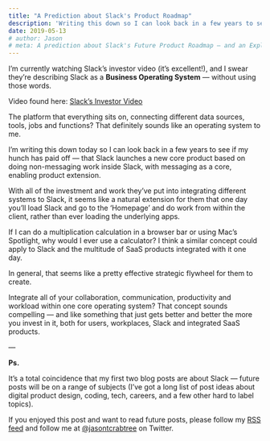 ```yaml
---
title: "A Prediction about Slack's Product Roadmap"
description: 'Writing this down so I can look back in a few years to see if my hunch has paid off — that Slack becomes a full-blown <strong>Business Operating System</strong>.'
date: 2019-05-13
# author: Jason
# meta: A prediction about Slack's Future Product Roadmap — and an Explanation about why Slack is a Business Operating System
---
```


I’m currently watching Slack’s investor video (it’s excellent!), and I swear they’re describing Slack as a **Business Operating System** — without using those words.

Video found here: [Slack’s Investor Video](https://investor.slackhq.com/home/default.aspx)

The platform that everything sits on, connecting different data sources, tools, jobs and functions? That definitely sounds like an operating system to me.

I’m writing this down today so I can look back in a few years to see if my hunch has paid off — that Slack launches a new core product based on doing non-messaging work inside Slack, with messaging as a core, enabling product extension.

With all of the investment and work they’ve put into integrating different systems to Slack, it seems like a natural extension for them that one day you’ll load Slack and go to the ‘Homepage’ and do work from within the client, rather than ever loading the underlying apps.

If I can do a multiplication calculation in a browser bar or using Mac’s Spotlight, why would I ever use a calculator? I think a similar concept could apply to Slack and the multitude of SaaS products integrated with it one day.

In general, that seems like a pretty effective strategic flywheel for them to create.

Integrate all of your collaboration, communication, productivity and workload within one core operating system? That concept sounds compelling — and like something that just gets better and better the more you invest in it, both for users, workplaces, Slack and integrated SaaS products.

—

**Ps.**

It’s a total coincidence that my first two blog posts are about Slack — future posts will be on a range of subjects (I’ve got a long list of post ideas about digital product design, coding, tech, careers, and a few other hard to label topics).

If you enjoyed this post and want to read future posts, please follow my [RSS feed](https://jasontcrabtree.com/feed.xml) and follow me at [@jasontcrabtree](https://twitter.com/jasontcrabtree) on Twitter.
